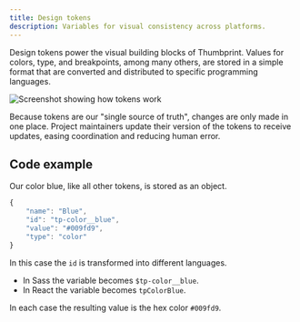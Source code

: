 ```yaml
---
title: Design tokens
description: Variables for visual consistency across platforms.
---
```


Design tokens power the visual building blocks of Thumbprint. Values for colors, type, and breakpoints, among many others, are stored in a simple format that are converted and distributed to specific programming languages.

![Screenshot showing how tokens work](./tokens.png)

Because tokens are our "single source of truth", changes are only made in one place. Project maintainers update their version of the tokens to receive updates, easing coordination and reducing human error.

## Code example

Our color blue, like all other tokens, is stored as an object.

```js
{
    "name": "Blue",
    "id": "tp-color__blue",
    "value": "#009fd9",
    "type": "color"
}
```

In this case the `id` is transformed into different languages.

-   In Sass the variable becomes `$tp-color__blue`.
-   In React the variable becomes `tpColorBlue`.

In each case the resulting value is the hex color `#009fd9`.

